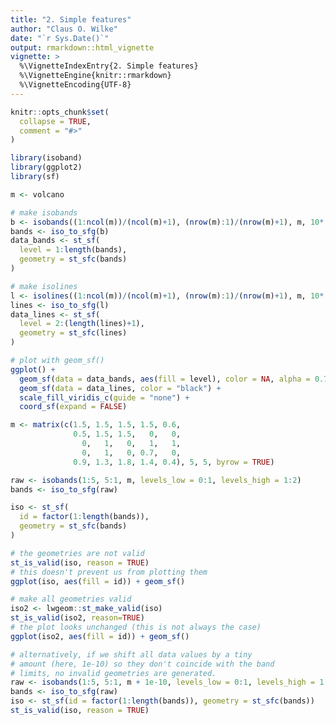 ```yaml
---
title: "2. Simple features"
author: "Claus O. Wilke"
date: "`r Sys.Date()`"
output: rmarkdown::html_vignette
vignette: >
  %\VignetteIndexEntry{2. Simple features}
  %\VignetteEngine{knitr::rmarkdown}
  %\VignetteEncoding{UTF-8}
---
```


```r
knitr::opts_chunk$set(
  collapse = TRUE,
  comment = "#>"
)
```

```r
library(isoband)
library(ggplot2)
library(sf)

m <- volcano

# make isobands
b <- isobands((1:ncol(m))/(ncol(m)+1), (nrow(m):1)/(nrow(m)+1), m, 10*(9:19), 10*(10:20))
bands <- iso_to_sfg(b)
data_bands <- st_sf(
  level = 1:length(bands),
  geometry = st_sfc(bands)
)

# make isolines
l <- isolines((1:ncol(m))/(ncol(m)+1), (nrow(m):1)/(nrow(m)+1), m, 10*(10:19))
lines <- iso_to_sfg(l)
data_lines <- st_sf(
  level = 2:(length(lines)+1),
  geometry = st_sfc(lines)
)

# plot with geom_sf()
ggplot() +
  geom_sf(data = data_bands, aes(fill = level), color = NA, alpha = 0.7) +
  geom_sf(data = data_lines, color = "black") +
  scale_fill_viridis_c(guide = "none") +
  coord_sf(expand = FALSE)
```

```r
m <- matrix(c(1.5, 1.5, 1.5, 1.5, 0.6,
              0.5, 1.5, 1.5,   0,   0,
                0,   1,   0,   1,   1,
                0,   1,   0, 0.7,   0,
              0.9, 1.3, 1.8, 1.4, 0.4), 5, 5, byrow = TRUE)

raw <- isobands(1:5, 5:1, m, levels_low = 0:1, levels_high = 1:2)
bands <- iso_to_sfg(raw)

iso <- st_sf(
  id = factor(1:length(bands)),
  geometry = st_sfc(bands)
)

# the geometries are not valid
st_is_valid(iso, reason = TRUE)
# this doesn't prevent us from plotting them
ggplot(iso, aes(fill = id)) + geom_sf()

# make all geometries valid
iso2 <- lwgeom::st_make_valid(iso)
st_is_valid(iso2, reason=TRUE)
# the plot looks unchanged (this is not always the case)
ggplot(iso2, aes(fill = id)) + geom_sf()

# alternatively, if we shift all data values by a tiny
# amount (here, 1e-10) so they don't coincide with the band
# limits, no invalid geometries are generated.
raw <- isobands(1:5, 5:1, m + 1e-10, levels_low = 0:1, levels_high = 1:2)
bands <- iso_to_sfg(raw)
iso <- st_sf(id = factor(1:length(bands)), geometry = st_sfc(bands))
st_is_valid(iso, reason = TRUE)
```

